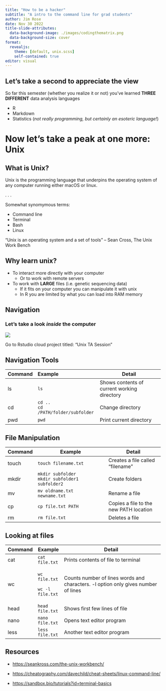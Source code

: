```yaml
---
title: "How to be a hacker"
subtitle: "A intro to the command line for grad students"
author: Jim Rose
date: Nov 30 2022
title-slide-attributes:
  data-background-image: ./images/codingthematrix.png
  data-background-size: cover
format: 
  revealjs:
    theme: [default, unix.scss]
    self-contained: true
editor: visual
---
```


## Let's take a second to appreciate the view

So far this semester (whether you realize it or not) you've learned **THREE DIFFERENT** data analysis languages

::: incremental
-   R
-   Markdown
-   Statistics (*not really programming, but certainly an esoteric language!*)
:::

# Now let's take a peak at one more: Unix

## What is Unix?

Unix is the programming language that underpins the operating system of any computer running either macOS or linux.

. . .

Somewhat synomymous terms:

-   Command line
-   Terminal
-   Bash
-   Linux

::: aside
"Unix is an operating system and a set of tools" -- Sean Cross, The Unix Work Bench
:::

## Why learn unix?

::: incremental
-   To interact more directly with your computer
    -   Or to work with remote servers
-   To work with **LARGE** files (i.e. genetic sequencing data)
    -   If it fits on your computer you can manipulate it with unix
    -   In R you are limited by what you can load into RAM memory
:::

## Navigation

### Let's take a look *inside* the computer

![](./images/giphy.gif){fig-alt="What are you waiting for?"}

::: {footer}
Go to Rstudio cloud project titled: "Unix TA Session"
:::

## Navigation Tools {.smaller}

+--------------+------------------------------------------+---------------------------------------------+
| Command      | Example                                  | Detail                                      |
+==============+:=========================================+=============================================+
| ls           | `ls`                                     | Shows contents of current working directory |
+--------------+------------------------------------------+---------------------------------------------+
| cd           | `cd ..` <br> `cd /PATH/folder/subfolder` | Change directory                            |
+--------------+------------------------------------------+---------------------------------------------+
| pwd          | `pwd`                                    | Print current directory                     |
+--------------+------------------------------------------+---------------------------------------------+

## File Manipulation {.smaller}

+--------------+----------------------------------------------------+----------------------------------------+
| Command      | Example                                            | Detail                                 |
+==============+====================================================+========================================+
| touch        | `touch filename.txt`                               | Creates a file called "filename"       |
+--------------+----------------------------------------------------+----------------------------------------+
| mkdir        | `mkdir subfolder`<br>`mkdir subfolder1 subfolder2` | Create folders                         |
+--------------+----------------------------------------------------+----------------------------------------+
| mv           | `mv oldname.txt newname.txt`                       | Rename a file                          |
+--------------+----------------------------------------------------+----------------------------------------+
| cp           | `cp file.txt PATH`                                 | Copies a file to the new PATH location |
+--------------+----------------------------------------------------+----------------------------------------+
| rm           | `rm file.txt`                                      | Deletes a file                         |
+--------------+----------------------------------------------------+----------------------------------------+

## Looking at files {.smaller}

+-----------+--------------------+-----------------------------------------------------------------------------------+
| Command   | Example            | Detail                                                                            |
+===========+====================+===================================================================================+
| cat       | `cat file.txt`     | Prints contents of file to terminal                                               |
+-----------+--------------------+-----------------------------------------------------------------------------------+
| wc        | `wc file.txt` <br> | Counts number of lines words and characters. -l option only gives number of lines |
|           |                    |                                                                                   |
|           | `wc -l file.txt`   |                                                                                   |
+-----------+--------------------+-----------------------------------------------------------------------------------+
| head      | `head file.txt`    | Shows first few lines of file                                                     |
+-----------+--------------------+-----------------------------------------------------------------------------------+
| nano      | `nano file.txt`    | Opens text editor program                                                         |
+-----------+--------------------+-----------------------------------------------------------------------------------+
| less      | `less file.txt`    | Another text editor program                                                       |
+-----------+--------------------+-----------------------------------------------------------------------------------+

## Resources

-   <https://seankross.com/the-unix-workbench/>

-   <https://cheatography.com/davechild/cheat-sheets/linux-command-line/>

-   <https://sandbox.bio/tutorials?id=terminal-basics>
